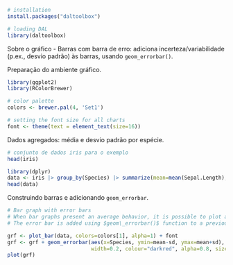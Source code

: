 ```r
# installation 
install.packages("daltoolbox")

# loading DAL
library(daltoolbox) 
```

Sobre o gráfico
- Barras com barra de erro: adiciona incerteza/variabilidade (p.ex., desvio padrão) às barras, usando `geom_errorbar()`.

Preparação do ambiente gráfico.
```r
library(ggplot2)
library(RColorBrewer)

# color palette
colors <- brewer.pal(4, 'Set1')

# setting the font size for all charts
font <- theme(text = element_text(size=16))
```

Dados agregados: média e desvio padrão por espécie.
```r
# conjunto de dados iris para o exemplo
head(iris)
```

```r
library(dplyr)
data <- iris |> group_by(Species) |> summarize(mean=mean(Sepal.Length), sd=sd(Sepal.Length))
head(data)
```


Construindo barras e adicionando `geom_errorbar`.
```r
# Bar graph with error bars
# When bar graphs present an average behavior, it is possible to plot a dispersion around it using an error bar.
# The error bar is added using $geom\_errorbar()$ function to a previously defined bar graph. 

grf <- plot_bar(data, colors=colors[1], alpha=1) + font
grf <- grf + geom_errorbar(aes(x=Species, ymin=mean-sd, ymax=mean+sd), 
                           width=0.2, colour="darkred", alpha=0.8, size=1.1) 
plot(grf)
```
